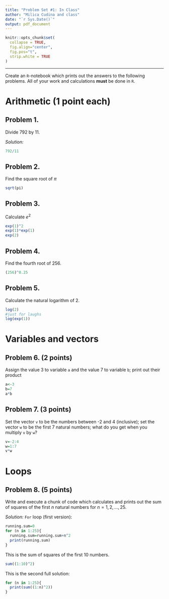 ```yaml
---
title: "Problem Set #1: In Class"
author: "Milica Cudina and class"
date: "`r Sys.Date()`"
output: pdf_document
---
```

<!-- The author of this template is Dr. Gordan Zitkovic.-->
<!-- The code chunk below contains some settings that will  -->
<!-- make your R code look better in the output pdf file.  -->
<!-- If you are curious about what each option below does, -->
<!-- go to https://yihui.org/knitr/options/ -->
<!-- If not, feel free to disregard everything ...  -->
```r
knitr::opts_chunk$set(
  collapse = TRUE,
  fig.align="center",
  fig.pos="t",
  strip.white = TRUE
)
```
<!-- ... down to here. -->

---

Create an `R`-notebook which prints out the answers to the following problems. All of your work and calculations **must** be done in `R`.

# Arithmetic (1 point each)
## Problem 1. 
Divide 792 by 11. 

*Solution:*
```r
792/11
```


## Problem 2. 
Find the square root of $\pi$

```r
sqrt(pi)
```

## Problem 3. 
Calculate $e^2$

```r
exp(1)^2
exp(1)*exp(1)
exp(2)
```

## Problem 4. 
Find the fourth root of 256.

```r
(256)^0.25
```

## Problem 5. 
Calculate the natural logarithm of 2.

```r
log(2)
#just for laughs
log(exp(1))
```

# Variables and vectors
## Problem 6. **(2 points)** 
Assign the value 3 to variable `a` and  the value 7 to variable `b`; print out their product

```r
a<-3
b=7
a*b
```

## Problem 7. **(3 points)** 
Set the vector `v` to be the numbers between -2 and 4 (inclusive); set the vector `w` to be the first 7 natural numbers; what do you get when you multiply `v` by `w`?

```r
v=-2:4
w=1:7
v*w
```

# Loops
## Problem 8. **(5 points)**
Write and execute a chunk of code which calculates and prints out the sum of squares of the first $n$ natural numbers for $n=1, 2, \dots, 25$. 

*Solution:*
`For` loop (first version):
```r
running.sum=0
for (n in 1:25){
  running.sum=running.sum+n^2
  print(running.sum)
}
```

This is the sum of squares of the first $10$ numbers. 
```r
sum((1:10)^2)
```
This is the second full solution:
```r
for (n in 1:25){
  print(sum((1:n)^2))
}
```

